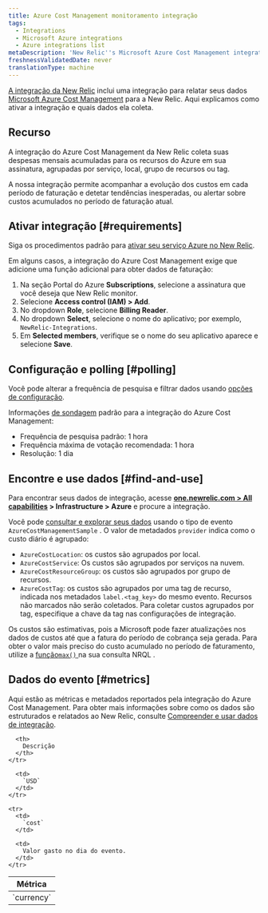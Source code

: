 ```yaml
---
title: Azure Cost Management monitoramento integração
tags:
  - Integrations
  - Microsoft Azure integrations
  - Azure integrations list
metaDescription: 'New Relic''s Microsoft Azure Cost Management integration: what data it reports and how to enable it.'
freshnessValidatedDate: never
translationType: machine
---
```


[A integração da New Relic](/docs/infrastructure/introduction-infra-monitoring) inclui uma integração para relatar seus dados [Microsoft Azure Cost Management](https://docs.microsoft.com/en-us/azure/cost-management/) para a New Relic. Aqui explicamos como ativar a integração e quais dados ela coleta.

## Recurso

A integração do Azure Cost Management da New Relic coleta suas despesas mensais acumuladas para os recursos do Azure em sua assinatura, agrupadas por serviço, local, grupo de recursos ou tag.

A nossa integração permite acompanhar a evolução dos custos em cada período de faturação e detetar tendências inesperadas, ou alertar sobre custos acumulados no período de faturação atual.

## Ativar integração [#requirements]

Siga os procedimentos padrão para [ativar seu serviço Azure no New Relic](/docs/infrastructure/microsoft-azure-integrations/getting-started/activate-azure-integrations).

Em alguns casos, a integração do Azure Cost Management exige que adicione uma função adicional para obter dados de faturação:

1. Na seção Portal do Azure <DNT>**Subscriptions**</DNT>, selecione a assinatura que você deseja que New Relic monitor.
2. Selecione <DNT>**Access control (IAM) &gt; Add**</DNT>.
3. No dropdown <DNT>**Role**</DNT>, selecione <DNT>**Billing Reader**</DNT>.
4. No dropdown <DNT>**Select**</DNT>, selecione o nome do aplicativo; por exemplo, `NewRelic-Integrations`.
5. Em <DNT>**Selected members**</DNT>, verifique se o nome do seu aplicativo aparece e selecione <DNT>**Save**</DNT>.

## Configuração e polling [#polling]

Você pode alterar a frequência de pesquisa e filtrar dados usando [opções de configuração](/docs/integrations/new-relic-integrations/getting-started/configure-polling-frequency-data-collection-cloud-integrations).

Informações [de sondagem](/docs/infrastructure/microsoft-azure-integrations/azure-integrations-list/azure-polling-intervals-infrastructure-integrations) padrão para a integração do Azure Cost Management:

* Frequência de pesquisa padrão: 1 hora
* Frequência máxima de votação recomendada: 1 hora
* Resolução: 1 dia

## Encontre e use dados [#find-and-use]

Para encontrar seus dados de integração, acesse <DNT>**[one.newrelic.com &gt; All capabilities](https://one.newrelic.com/all-capabilities) &gt; Infrastructure &gt; Azure**</DNT> e procure a integração.

Você pode [consultar e explorar seus dados](/docs/using-new-relic/data/understand-data/query-new-relic-data) usando o tipo de evento `AzureCostManagementSample` . O valor de metadados `provider` indica como o custo diário é agrupado:

* `AzureCostLocation`: os custos são agrupados por local.
* `AzureCostService`: Os custos são agrupados por serviços na nuvem.
* `AzureCostResourceGroup`: os custos são agrupados por grupo de recursos.
* `AzureCostTag`: os custos são agrupados por uma tag de recurso, indicada nos metadados `label.<tag_key>` do mesmo evento. Recursos não marcados não serão coletados. Para coletar custos agrupados por tag, especifique a chave da tag nas configurações de integração.

Os custos são estimativas, pois a Microsoft pode fazer atualizações nos dados de custos até que a fatura do período de cobrança seja gerada. Para obter o valor mais preciso do custo acumulado no período de faturamento, utilize a [função`max()` ](/docs/insights/nrql-new-relic-query-language/nrql-reference/nrql-syntax-components-functions#func-max)na sua consulta NRQL .

## Dados do evento [#metrics]

Aqui estão as métricas e metadados reportados pela integração do Azure Cost Management. Para obter mais informações sobre como os dados são estruturados e relatados ao New Relic, consulte [Compreender e usar dados de integração](/docs/infrastructure/integrations-getting-started/getting-started/understand-integration-data-data-types#metric).

<table>
  <thead>
    <tr>
      <th style={{ width: "290px" }}>
        Métrica
      </th>

      <th>
        Descrição
      </th>
    </tr>
  </thead>

  <tbody>
    <tr>
      <td>
        `currency`
      </td>

      <td>
        `USD`
      </td>
    </tr>

    <tr>
      <td>
        `cost`
      </td>

      <td>
        Valor gasto no dia do evento.
      </td>
    </tr>
  </tbody>
</table>